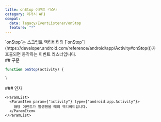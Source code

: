 ```yaml
---
title: onStop 이벤트 리스너
category: 레거시 API
compat:
  data: legacy/EventListener/onStop
  feature: "*"
---
```


<Section>
  `onStop`는 스크립트 액티비티의 [`onStop`](https://developer.android.com/reference/android/app/Activity#onStop())가 호출되면 동작하는 이벤트
  리스너입니다.
</Section>
<Section>
  ## 구문

  ~~~js
  function onStop(activity) {

  }
  ~~~

  <Section>
    ### 인자

    <ParamList>
      <ParamItem param={"activity"} type={"android.app.Activity"}>
        해당 이벤트가 발생했을 때의 액티비티입니다.
      </ParamItem>
    </ParamList>
  </Section>
</Section>